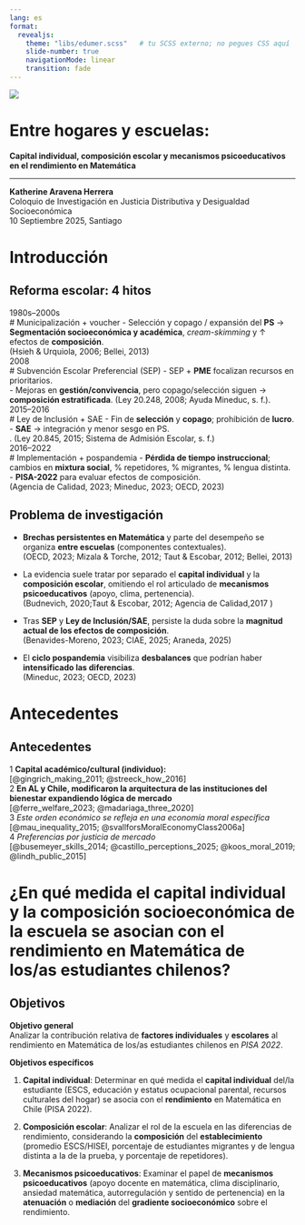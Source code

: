 ```yaml
---
lang: es
format:
  revealjs:
    theme: "libs/edumer.scss"   # tu SCSS externo; no pegues CSS aquí
    slide-number: true
    navigationMode: linear
    transition: fade
---
```


<div class="title-cover">

  <img src="images/logo-sociales1.png" class="logo-inline" />

  <h1><strong>Entre hogares<wbr> y escuelas:</strong></h1>

  <p class="cover-subtitle"><strong>
    Capital individual, composición escolar y mecanismos psicoeducativos en el rendimiento en Matemática
  </strong></p>

  <hr class="title-divider"/>

  <p class="title-meta">
    <strong>Katherine Aravena Herrera</strong><br>
    Coloquio de Investigación en Justicia Distributiva y Desigualdad Socioeconómica<br>
    10 Septiembre 2025, Santiago
  </p>

</div>

# Introducción {.xlarge data-background-color="#009366"}

## Reforma escolar: 4 hitos {.text-wide}

<div class="timeline xs">

<div class="tl-item fragment">
  <div class="tl-dot">1980s–2000s</div>
  <div class="tl-card" markdown="1">
   # Municipalización + voucher
  - Selección y copago / expansión del **PS**
   → **Segmentación socioeconómica y académica**, *cream-skimming* y ↑ efectos de **composición**.
  <div class="tl-sources">
  <span class="badge"> (Hsieh & Urquiola, 2006; Bellei, 2013)</span>
  </div>
  </div>
</div>

<div class="tl-item fragment">
  <div class="tl-dot">2008</div>
  <div class="tl-card" markdown="1">
  # Subvención Escolar Preferencial (SEP)
  - SEP + **PME** focalizan recursos en prioritarios.  
  - Mejoras en **gestión/convivencia**, pero copago/selección siguen → **composición estratificada**.
  <span class="badge">(Ley 20.248, 2008; Ayuda Mineduc, s. f.).</span>
  </div>
</div>

<div class="tl-item fragment">
  <div class="tl-dot">2015–2016</div>
  <div class="tl-card" markdown="1">
  # Ley de Inclusión + SAE
  - Fin de **selección** y **copago**; prohibición de **lucro**.  
  - **SAE** → integración y menor sesgo en PS.
  <div class="tl-sources">
  .
  <span class="badge">(Ley 20.845, 2015; Sistema de Admisión Escolar, s. f.)</span>
  </div>
  </div>
</div>

<div class="tl-item fragment">
  <div class="tl-dot">2016–2022</div>
  <div class="tl-card" markdown="1">
  # Implementación + pospandemia
  - **Pérdida de tiempo instruccional**; cambios en **mixtura social**, % repetidores, % migrantes, % lengua distinta.  
  - **PISA-2022** para evaluar efectos de composición.
  <div class="tl-sources">
  <span class="badge">(Agencia de Calidad, 2023; Mineduc, 2023; OECD, 2023)</span>
  </div>
  </div>

</div>

</div>

## Problema de investigación

::: {.incremental}
- **Brechas persistentes en Matemática** y parte del desempeño se organiza **entre escuelas** (componentes contextuales).  
  <span class="badge">(OECD, 2023; Mizala & Torche, 2012; Taut & Escobar, 2012; Bellei, 2013)</span>

- La evidencia suele tratar por separado el **capital individual** y la **composición escolar**, omitiendo el rol articulado de **mecanismos psicoeducativos** (apoyo, clima, pertenencia).  
  <span class="badge">(Budnevich, 2020;Taut & Escobar, 2012; Agencia de Calidad,2017 )</span>

- Tras **SEP** y **Ley de Inclusión/SAE**, persiste la duda sobre la **magnitud actual de los efectos de composición**.  
  <span class="badge">(Benavides-Moreno, 2023; CIAE, 2025; Araneda, 2025)</span>
  
- El **ciclo pospandemia** visibiliza **desbalances** que podrían haber **intensificado las diferencias**.  
  <span class="badge">(Mineduc, 2023; OECD, 2023)</span>
:::


# Antecedentes {.xlarge data-background-color="#009366"}

## Antecedentes

::: {.antecedentes-grid}

::: {.antecedente-card .fx-rise .fragment}
<span class="badge">1</span>
**Capital académico/cultural (individuo):**  
<div class="refs">[@gingrich_making_2011; @streeck_how_2016]</div>
:::

::: {.antecedente-card .fx-rise .fragment}
<span class="badge">2</span>
**En AL y Chile, modificaron la arquitectura de las instituciones del bienestar expandiendo lógica de mercado**  
<div class="refs">[@ferre_welfare_2023; @madariaga_three_2020]</div>
:::

::: {.antecedente-card .fx-rise .fragment}
<span class="badge">3</span>
*Este orden económico se refleja en una economía moral específica*  
<div class="refs">[@mau_inequality_2015; @svallforsMoralEconomyClass2006a]</div>
:::

::: {.antecedente-card .fx-rise .fragment}
<span class="badge">4</span>
*Preferencias por justicia de mercado*  
<div class="refs">[@busemeyer_skills_2014; @castillo_perceptions_2025; @koos_moral_2019; @lindh_public_2015]</div>
:::

:::


# ¿En qué medida el capital individual y la composición socioeconómica de la escuela se asocian con el rendimiento en Matemática de los/as estudiantes chilenos? {data-background-color="#009366"}


## Objetivos {.text-wide}

**Objetivo general**  
Analizar la contribución relativa de **factores individuales** y **escolares** al rendimiento en Matemática de los/as estudiantes chilenos en *PISA 2022*.

**Objetivos específicos**

::: {.obj-list .incremental}
1. **Capital individual**: Determinar en qué medida el **capital  individual** del/la estudiante (ESCS, educación y estatus ocupacional parental, recursos culturales del hogar) se asocia con el **rendimiento** en Matemática en Chile (PISA 2022).

2. **Composición escolar**: Analizar el rol de la escuela en las diferencias de rendimiento, considerando la **composición** del **establecimiento** (promedio ESCS/HISEI, porcentaje de estudiantes migrantes y de lengua distinta a la de la prueba, y porcentaje de repetidores).

3. **Mecanismos psicoeducativos**: Examinar el papel de **mecanismos psicoeducativos** (apoyo docente en matemática, clima disciplinario, ansiedad matemática, autorregulación y sentido de pertenencia) en la **atenuación** o **mediación** del **gradiente socioeconómico** sobre el rendimiento.


:::

